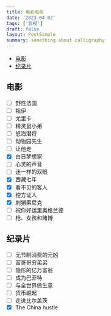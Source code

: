 ```yaml
---
title: 电影电视
date: '2023-04-02'
tags: ['影视']
draft: false
layout: PostSimple
summary: something about calligraphy
---
```


- [电影](#电影)
- [纪录片](#纪录片)

## 电影

- [ ] 野性法国
- [ ] 祖伊
- [ ] 尤里卡
- [ ] 精灵鼠小弟
- [ ] 怒海潜将
- [ ] 动物园先生
- [ ] 让他走
- [x] 白日梦想家
- [ ] 心灵的声音
- [ ] 迷一样的双眼
- [x] 西藏七年
- [x] 看不见的客人
- [x] 控方证人
- [x] 刺猬索尼克
- [ ] 祝你好运里奥格兰德
- [ ] 枪、女孩和赌博

## 纪录片

- [ ] 无节制消费的元凶
- [ ] 富哥哥穷弟弟
- [ ] 隐形的亿万富翁
- [ ] 成为巴菲特
- [ ] 与全世界做生意
- [ ] 货币崛起
- [ ] 走进比尔盖茨
- [x] The China hustle
